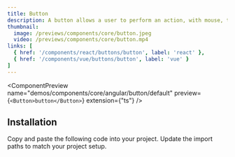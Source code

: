 ```yaml
---
title: Button
description: A button allows a user to perform an action, with mouse, touch, and keyboard interactions.
thumbnail:
  image: /previews/components/core/button.jpeg
  video: /previews/components/core/button.mp4
links: [
  { href: '/components/react/buttons/button', label: 'react' },
  { href: '/components/vue/buttons/button', label: 'vue' }
]
---
```


<ComponentPreview
  name="demos/components/core/angular/button/default"
  preview={`<Button>button</Button>`}
  extension={"ts"}
/>

## Installation

<Steps>
  <Step>Copy and paste the following code into your project.</Step>
  <ComponentSource name={[
  "components/core/default/angular/button/button.component",
  "components/core/default/angular/button/hlm-button.module",
  "components/core/default/angular/lib/icons/icon.module",
  "components/core/default/angular/lib/icons/icons"
  ]} extension={["ts"]} />
  <Step>Update the import paths to match your project setup.</Step>
</Steps>
